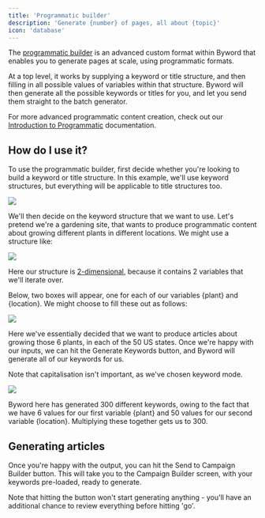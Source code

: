 ```yaml
---
title: 'Programmatic builder'
description: 'Generate {number} of pages, all about {topic}'
icon: 'database'
---
```


The [programmatic builder](/programmatic) is an advanced custom format within Byword that enables you to generate pages at scale, using programmatic formats.

At a top level, it works by supplying a keyword or title structure, and then filling in all possible values of variables within that structure. Byword will then generate all the possible keywords or titles for you, and let you send them straight to the batch generator.

For more advanced programmatic content creation, check out our [Introduction to Programmatic](/programmatic/introduction) documentation.

## How do I use it?

To use the programmatic builder, first decide whether you're looking to build a keyword or title structure. In this example, we'll use keyword structures, but everything will be applicable to title structures too.

![](/images/Screenshot2025-03-12at08.45.21.png)

We'll then decide on the keyword structure that we want to use. Let's pretend we're a gardening site, that wants to produce programmatic content about growing different plants in different locations. We might use a structure like:

![](/images/Screenshot2025-03-12at08.47.51.png)

Here our structure is [2-dimensional](/programmatic/datasets#2-dimensional-datasets), because it contains 2 variables that we'll iterate over.

Below, two boxes will appear, one for each of our variables \{plant} and \{location}. We might choose to fill these out as follows:

![](/images/Screenshot2025-03-12at08.49.26.png)

Here we've essentially decided that we want to produce articles about growing those 6 plants, in each of the 50 US states. Once we're happy with our inputs, we can hit the Generate Keywords button, and Byword will generate all of our keywords for us.

Note that capitalisation isn't important, as we've chosen keyword mode.

![](/Screenshot2025-03-12at08.50.41.png)

Byword here has generated 300 different keywords, owing to the fact that we have 6 values for our first variable \{plant} and 50 values for our second variable \{location}. Multiplying these together gets us to 300.

## Generating articles

Once you're happy with the output, you can hit the Send to Campaign Builder button. This will take you to the Campaign Builder screen, with your keywords pre-loaded, ready to generate.

Note that hitting the button won't start generating anything - you'll have an additional chance to review everything before hitting 'go'.